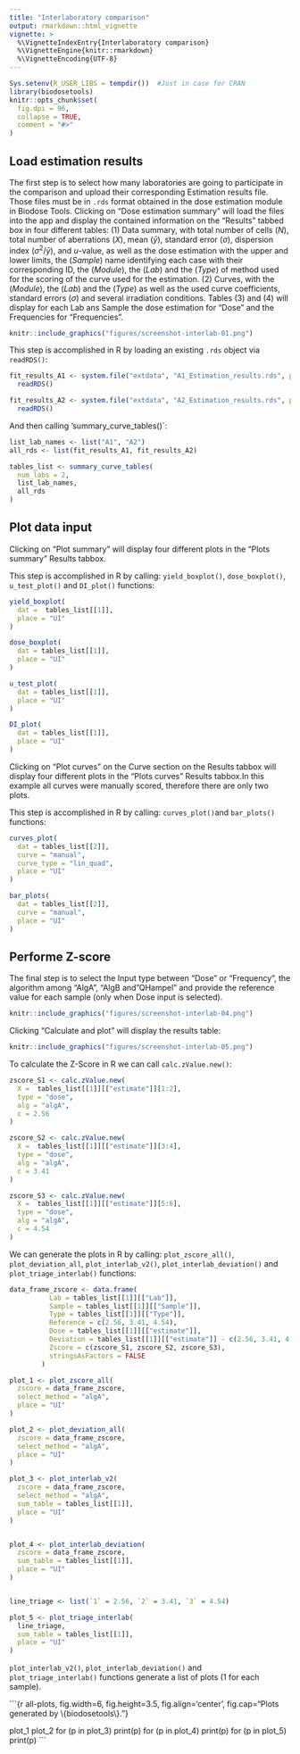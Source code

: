 ---
title: "Interlaboratory comparison"
output: rmarkdown::html_vignette
vignette: >
  %\VignetteIndexEntry{Interlaboratory comparison}
  %\VignetteEngine{knitr::rmarkdown}
  %\VignetteEncoding{UTF-8}
---

```{r, include = FALSE}
Sys.setenv(R_USER_LIBS = tempdir())  #Just in case for CRAN
library(biodosetools)
knitr::opts_chunk$set(
  fig.dpi = 96,
  collapse = TRUE,
  comment = "#>"
)
```

## Load estimation results

The first step is to select how many laboratories are going to participate in the comparison and upload their corresponding Estimation results file. Those files must be in `.rds` format obtained in the dose estimation module in Biodose Tools. Clicking on "Dose estimation summary" will load the files into the app and display the contained information on the "Results" tabbed box in four different tables: (1) Data summary, with total number of cells ($N$), total number of aberrations ($X$), mean ($\bar{y}$), standard error ($\sigma$), dispersion index ($\sigma^{2}/\bar{y}$), and $u$-value, as well as the dose estimation with the upper and lower limits, the ($Sample$) name identifying each case with their corresponding ID, the ($Module$), the ($Lab$) and the ($Type$) of method used for the scoring of the curve used for the estimation. (2) Curves, with the ($Module$), the ($Lab$) and the ($Type$) as well as the used curve coefficients, standard errors ($\sigma$) and several irradiation conditions. Tables (3) and (4) will display for each Lab ans Sample the dose estimation for "Dose" and the Frequencies for "Frequencies".

```{r sc-interlab-01, echo=FALSE, out.width='100%', fig.align='center', fig.cap="'Data Input' box and 'Results' tabbed box in the interlaboratory comparison module when loading curves from an `.rds` file for two laboratories."}
knitr::include_graphics("figures/screenshot-interlab-01.png")
```

This step is accomplished in R by loading an existing `.rds` object via `readRDS()`:

```{r load-interlab-data, tidy=TRUE, tidy.opts=list(width.cutoff=60)}
fit_results_A1 <- system.file("extdata", "A1_Estimation_results.rds", package = "biodosetools") %>%
  readRDS()

fit_results_A2 <- system.file("extdata", "A2_Estimation_results.rds", package = "biodosetools") %>%
  readRDS()

```

And then calling 'summary_curve_tables()`:

```{r interlab-data}
list_lab_names <- list("A1", "A2")
all_rds <- list(fit_results_A1, fit_results_A2)

tables_list <- summary_curve_tables(
  num_labs = 2,
  list_lab_names, 
  all_rds
)
```

## Plot data input

Clicking on "Plot summary" will display four different plots in the "Plots summary" Results tabbox.

This step is accomplished in R by calling: `yield_boxplot()`, `dose_boxplot()`, `u_test_plot()` and `DI_plot()` functions:

```{r summary_plots}
yield_boxplot(
  dat =  tables_list[[1]],
  place = "UI"
)

dose_boxplot(
  dat = tables_list[[1]],
  place = "UI"
)

u_test_plot(
  dat = tables_list[[1]],
  place = "UI"
)

DI_plot(
  dat = tables_list[[1]],
  place = "UI"
)
```
Clicking on "Plot curves" on the Curve section on the Results tabbox will display four different plots in the "Plots curves" Results tabbox.In this example all curves were manually scored, therefore there are only two plots.

This step is accomplished in R by calling: `curves_plot()`and `bar_plots()` functions:

```{r curve-plots}
curves_plot(
  dat = tables_list[[2]], 
  curve = "manual", 
  curve_type = "lin_quad",
  place = "UI"
)

bar_plots(
  dat = tables_list[[2]], 
  curve = "manual",
  place = "UI"
)

```
## Performe Z-score

The final step is to select the Input type between "Dose" or "Frequency", the algorithm among "AlgA", "AlgB and "QHampel" and provide the reference value for each sample (only when Dose input is selected). 

```{r sc-interlab-04, echo=FALSE, out.width='100%', fig.align='center', fig.cap="'Z-score Data input options' in the interlaboratory comparison module."}
knitr::include_graphics("figures/screenshot-interlab-04.png")
```
Clicking "Calculate and plot" will display the results table:

```{r sc-interlab-05, echo=FALSE, out.width='100%', fig.align='center', fig.cap="'Z-score Results table' in the interlaboratory comparison module."}
knitr::include_graphics("figures/screenshot-interlab-05.png")
```

To calculate the Z-Score in R we can call `calc.zValue.new()`: 

```{r interlab-zscore}

zscore_S1 <- calc.zValue.new(
  X =  tables_list[[1]][["estimate"]][1:2],
  type = "dose", 
  alg = "algA", 
  c = 2.56
)

zscore_S2 <- calc.zValue.new(
  X =  tables_list[[1]][["estimate"]][3:4],
  type = "dose", 
  alg = "algA", 
  c = 3.41
)

zscore_S3 <- calc.zValue.new(
  X =  tables_list[[1]][["estimate"]][5:6],
  type = "dose", 
  alg = "algA", 
  c = 4.54
)

```

We can generate the plots in R by calling: `plot_zscore_all()`, `plot_deviation_all`, `plot_interlab_v2()`, `plot_interlab_deviation()` and `plot_triage_interlab()` functions:

```{r plots-interlab-zscore}

data_frame_zscore <- data.frame(
          Lab = tables_list[[1]][["Lab"]],
          Sample = tables_list[[1]][["Sample"]],
          Type = tables_list[[1]][["Type"]],
          Reference = c(2.56, 3.41, 4.54),
          Dose = tables_list[[1]][["estimate"]],
          Deviation = tables_list[[1]][["estimate"]] - c(2.56, 3.41, 4.54),
          Zscore = c(zscore_S1, zscore_S2, zscore_S3),
          stringsAsFactors = FALSE
        )

plot_1 <- plot_zscore_all(
  zscore = data_frame_zscore, 
  select_method = "algA",
  place = "UI"
)

plot_2 <- plot_deviation_all(
  zscore = data_frame_zscore, 
  select_method = "algA",
  place = "UI"
)

plot_3 <- plot_interlab_v2(
  zscore = data_frame_zscore, 
  select_method = "algA", 
  sum_table = tables_list[[1]],
  place = "UI"
)


plot_4 <- plot_interlab_deviation(
  zscore = data_frame_zscore, 
  sum_table = tables_list[[1]],
  place = "UI"
)


line_triage <- list(`1` = 2.56, `2` = 3.41, `3` = 4.54)

plot_5 <- plot_triage_interlab(
  line_triage,
  sum_table = tables_list[[1]],
  place = "UI"
)

```
`plot_interlab_v2()`, `plot_interlab_deviation()` and `plot_triage_interlab()` functions generate a list of plots (1 for each sample).

```{r all-plots, fig.width=6, fig.height=3.5, fig.align='center', fig.cap="Plots generated by \\{biodosetools\\}."}

plot_1
plot_2
for (p in plot_3) print(p)
for (p in plot_4) print(p)
for (p in plot_5) print(p)
```
